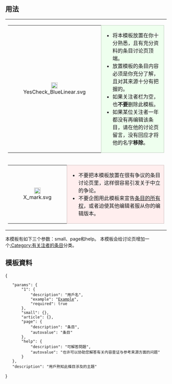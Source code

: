 <noinclude>{{template doc page viewed directly}}</noinclude>
<!-- 在本行下編輯模板說明 -->
{{High-use|2374}}
== 用法 ==
{| cellspacing=5 style="background:#ccc;border:solid 1px #666;" width=100%
|-
|
{| cellspacing=5 style="background:#cfc;border:solid 1px #9c9;" width=100%
|-
|width=40 align=center|[[File:YesCheck BlueLinear.svg|20px]]
|style="background:#efe;border:solid 1px #bcb;"|
*将本模板放置在你十分熟悉，且有充分资料的条目讨论页顶端。
*放置模板的条目内容必须是你充分了解，且对其来源十分有把握的。
*如果关注者栏为空，也'''不要'''删除此模板。
*如果某位关注者一年都没有再编辑该条目，请在他的讨论页留言，没有回应才将他的名字'''移除'''。
|}
|-
|
{| cellspacing=5 style="background:#fcc;border:solid 1px #c99;" width=100%
|-
|width=40 align=center|[[File:X mark.svg|20px]]
|style="border:solid 1px #cbb;background:#fee;"|
*不要把本模板放置在很有争议的条目讨论页里，这样很容易引发关于中立的争论。
*不要企图用此模板来宣告[[Wikipedia:条目的所有权|条目的所有权]]，或者迫使其他编辑者服从你的编辑版本。
|}
|}
本模板有如下三个参数：small、page和help。
本模板会给讨论页增加一个[[:Category:有关注者的条目]]分类。
==模板資料==
{{templatedataheader}}

<templatedata>
{
	"params": {
		"1": {
			"description": "用戶名",
			"example": "[[User:Example|Example]]",
			"required": true
		},
		"small": {},
		"article": {},
		"page": {
			"description": "条目",
			"autovalue": "条目"
		},
		"help": {
			"description": "可解答問題",
			"autovalue": "也许可以协助您解答有关内容查证与参考来源方面的问题"
		}
	},
	"description": "用戶熟知此條目涉及的主題"
}
</templatedata>

<includeonly>
<!-- 本行下加入模板的分類 -->
[[Category:讨论页模板|{{PAGENAME}}]]
<!-- 本行下加入模板的跨語言鏈接 -->
</includeonly>
